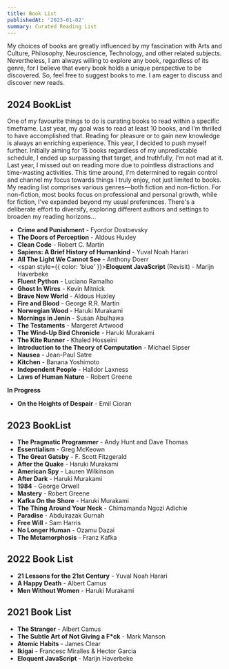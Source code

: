 ```yaml
---
title: Book List 
publishedAt: '2023-01-02'
summary: Curated Reading List
---
```


My choices of books are greatly influenced by my fascination with Arts and Culture, Philosophy, Neuroscience, Technology, and other related subjects. Nevertheless, I am always willing to explore any book, regardless of its genre, for I believe that every book holds a unique perspective to be discovered. So, feel free to suggest books to me. I am eager to discuss and discover new reads.


## 2024 BookList

One of my favourite things to do is curating books to read within a specific timeframe. Last year, my goal was to read at least 10 books, and I'm thrilled to have accomplished that. Reading for pleasure or to gain new knowledge is always an enriching experience. This year, I decided to push myself further. Initially aiming for 15 books regardless of my unpredictable schedule, I ended up surpassing that target, and truthfully, I'm not mad at it. Last year, I missed out on reading more due to pointless distractions and time-wasting activities. This time around, I'm determined to regain control and channel my focus towards things I truly enjoy, not just limited to books. My reading list comprises various genres—both fiction and non-fiction. For non-fiction, most books focus on professional and personal growth, while for fiction, I've expanded beyond my usual preferences. There's a deliberate effort to diversify, exploring different authors and settings to broaden my reading horizons...

- **Crime and Punishment** - Fyordor Dostoevsky
- **The Doors of Perception** - Aldous Huxley
- **Clean Code** - Robert C. Martin
- **Sapiens: A Brief History of Humankind** - Yuval Noah Harari
- **All The Light We Cannot See** - Anthony Doerr
- <span style={{ color: 'blue' }}>**Eloquent JavaScript** (Revisit)</span> - Marijn Haverbeke
- **Fluent Python** - Luciano Ramalho
- **Ghost In Wires** - Kevin Mitnick
- **Brave New World** - Aldous Huxley
- **Fire and Blood** - George R.R. Martin
- **Norwegian Wood** - Haruki Murakami
- **Mornings in Jenin** - Susan Abulhawa
- **The Testaments** - Margeret Artwood
- **The Wind-Up Bird Chronicle** - Haruki Murakami
- **The Kite Runner** - Khaled Hosseini
- **Introduction to the Theory of Computation** - Michael Sipser
- **Nausea** - Jean-Paul Satre
- **Kitchen** - Banana Yoshimoto
- **Independent People** - Halldor Laxness
- **Laws of Human Nature** - Robert Greene

**In Progress**
- **On the Heights of Despair** - Emil Cioran


## 2023 BookList

- **The Pragmatic Programmer** - Andy Hunt and Dave Thomas
- **Essentialism** - Greg McKeown
- **The Great Gatsby** - F. Scott Fitzgerald
- **After the Quake** - Haruki Murakami
- **American Spy** - Lauren Wilkinson
- **After Dark** - Haruki Murakami
- **1984** - George Orwell
- **Mastery** - Robert Greene
- **Kafka On the Shore** - Haruki Murakami
- **The Thing Around Your Neck** - Chimamanda Ngozi Adichie
- **Paradise** - Abdulrazak Gurnah
- **Free Will** - Sam Harris
- **No Longer Human** - Ozamu Dazai
- **The Metamorphosis** - Franz Kafka


## 2022 Book List

- **21 Lessons for the 21st Century** - Yuval Noah Harari
- **A Happy Death** - Albert Camus
- **Men Without Women** - Haruki Murakami


## 2021 Book List

- **The Stranger** - Albert Camus
- **The Subtle Art of Not Giving a F*ck** - Mark Manson
- **Atomic Habits** - James Clear
- **Ikigai** - Francesc Miralles & Hector Garcia
- **Eloquent JavaScript** - Marijn Haverbeke
